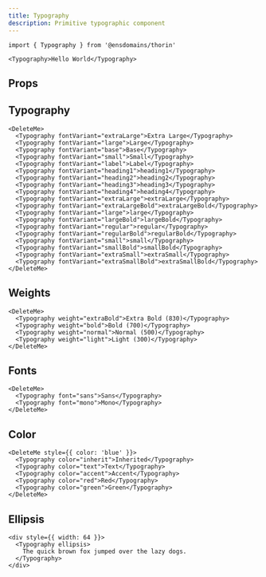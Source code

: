 ```yaml
---
title: Typography
description: Primitive typographic component
---
```


```tsx
import { Typography } from '@ensdomains/thorin'
```

```tsx expand=true live=true
<Typography>Hello World</Typography>
```

## Props

<PropsTable sourceLink={sourceLink} types={types} />

## Typography

```tsx live=true
<DeleteMe>
  <Typography fontVariant="extraLarge">Extra Large</Typography>
  <Typography fontVariant="large">Large</Typography>
  <Typography fontVariant="base">Base</Typography>
  <Typography fontVariant="small">Small</Typography>
  <Typography fontVariant="label">Label</Typography>
  <Typography fontVariant="heading1">heading1</Typography>
  <Typography fontVariant="heading2">heading2</Typography>
  <Typography fontVariant="heading3">heading3</Typography>
  <Typography fontVariant="heading4">heading4</Typography>
  <Typography fontVariant="extraLarge">extraLarge</Typography>
  <Typography fontVariant="extraLargeBold">extraLargeBold</Typography>
  <Typography fontVariant="large">large</Typography>
  <Typography fontVariant="largeBold">largeBold</Typography>
  <Typography fontVariant="regular">regular</Typography>
  <Typography fontVariant="regularBold">regularBold</Typography>
  <Typography fontVariant="small">small</Typography>
  <Typography fontVariant="smallBold">smallBold</Typography>
  <Typography fontVariant="extraSmall">extraSmall</Typography>
  <Typography fontVariant="extraSmallBold">extraSmallBold</Typography>
</DeleteMe>
```

## Weights

```tsx live=true
<DeleteMe>
  <Typography weight="extraBold">Extra Bold (830)</Typography>
  <Typography weight="bold">Bold (700)</Typography>
  <Typography weight="normal">Normal (500)</Typography>
  <Typography weight="light">Light (300)</Typography>
</DeleteMe>
```

## Fonts

```tsx live=true
<DeleteMe>
  <Typography font="sans">Sans</Typography>
  <Typography font="mono">Mono</Typography>
</DeleteMe>
```

## Color

```tsx live=true
<DeleteMe style={{ color: 'blue' }}>
  <Typography color="inherit">Inherited</Typography>
  <Typography color="text">Text</Typography>
  <Typography color="accent">Accent</Typography>
  <Typography color="red">Red</Typography>
  <Typography color="green">Green</Typography>
</DeleteMe>
```

## Ellipsis

```tsx live=true
<div style={{ width: 64 }}>
  <Typography ellipsis>
    The quick brown fox jumped over the lazy dogs.
  </Typography>
</div>
```
